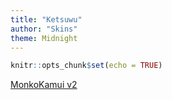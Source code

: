 ```yaml
---
title: "Ketsuwu"
author: "Skins"
theme: Midnight
---
```


```r
knitr::opts_chunk$set(echo = TRUE)
```

[MonkoKamui v2](https://monkosite.s3.us-west-2.amazonaws.com/MonkoKamui+v2.osk)
